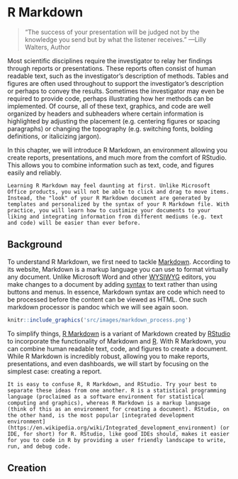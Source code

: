 # R Markdown {#rmarkdown}

> "The success of your presentation will be judged not by the knowledge you send but by what the listener receives." —Lilly Walters, Author

Most scientific disciplines require the investigator to relay her findings through reports or presentations. These reports often consist of human readable text, such as the investigator's description of methods. Tables and figures are often used throughout to support the investigator's description or perhaps to convey the results. Sometimes the investigator may even be required to provide code, perhaps illustrating how her methods can be implemented. Of course, all of these text, graphics, and code are well organized by headers and subheaders where certain information is highlighted by adjusting the placement (e.g. centering figures or spacing paragraphs) or changing the topography (e.g. switching fonts, bolding definitions, or italicizing jargon).

In this chapter, we will introduce R Markdown, an environment allowing you create reports, presentations, and much more from the comfort of RStudio. This allows you to combine information such as text, code, and figures easily and reliably. 

```block
Learning R Markdown may feel daunting at first. Unlike Microsoft Office products, you will not be able to click and drag to move items. Instead, the "look" of your R Markdown document are generated by templates and personalized by the syntax of your R Markdown file. With practice, you will learn how to custimize your documents to your liking and integrating information from different mediums (e.g. text and code) will be easier than ever before.
```

## Background

To understand R Markdown, we first need to tackle [Markdown](https://www.markdownguide.org/). According to its website, Markdown is a markup language you can use to format virtually any document. Unlike Microsoft Word and other [WYSIWYG](https://en.wikipedia.org/wiki/WYSIWYG) editors, you make changes to a document by adding [syntax](https://www.markdownguide.org/basic-syntax/) to text rather than using buttons and menus. In essence, Markdown syntax are code which need to be processed before the content can be viewed as HTML. One such markdown processor is pandoc which we will see again soon.

```r
knitr::include_graphics('src/images/markdown_process.png')
```

To simplify things, [R Markdown](https://rmarkdown.rstudio.com) is a variant of Markdown created by [RStudio](http://www.rstudio.com) to incorporate the functionality of Markdown and [R](http://www.r-project.org). With R Markdown, you can combine human readable text, code, and figures to create a document. While R Markdown is incredibly robust, allowing you to make reports, presentations, and even dashboards, we will start by focusing on the simplest case: creating a report.

```block
It is easy to confuse R, R Markdown, and RStudio. Try your best to separate these ideas from one another. R is a statistical programming language (proclaimed as a software environment for statistical computing and graphics), whereas R Markdown is a markup language (think of this as an environment for creating a document). RStudio, on the other hand, is the most popular [integrated development environment](https://en.wikipedia.org/wiki/Integrated_development_environment) (or IDE, for short) for R. RStudio, like good IDEs should, makes it easier for you to code in R by providing a user friendly landscape to write, run, and debug code.
```

## Creation


